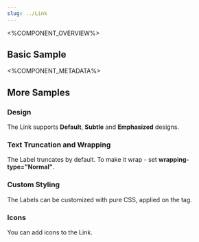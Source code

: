 ```yaml
---
slug: ../Link
---
```



<%COMPONENT_OVERVIEW%>

## Basic Sample
<Basic />

<%COMPONENT_METADATA%>

## More Samples

### Design
The Link supports <b>Default</b>, <b>Subtle</b> and <b>Emphasized</b> designs.

<Design />

### Text Truncation and Wrapping
The Label truncates by default. To make it wrap - set <b>wrapping-type="Normal"</b>.

<TextWrapping />

### Custom Styling
The Labels can be customized with pure CSS, applied on the tag.

<CustomStyling />

### Icons
You can add icons to the Link.

<WithIcons />